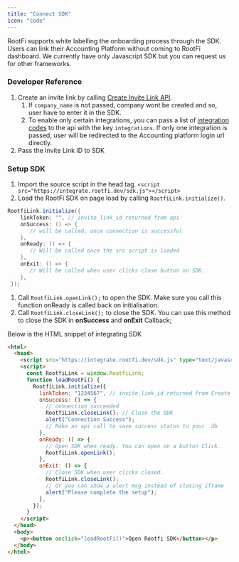 ```yaml
---
title: "Connect SDK"
icon: "code"
---
```


RootFi supports white labelling the onboarding process through the SDK. Users can link their Accounting Platform without coming to RootFi dashboard. We currently have only Javascript SDK but you can request us for other frameworks.

### Developer Reference

1. Create an invite link by calling [Create Invite Link API](https://postman.rootfi.dev/#5b230506-f6b9-4a67-a9df-6a32b9e257bb).
   1. If `company_name` is not passed, company wont be created and so, user have to enter it in the SDK.
   2. To enable only certain integrations, you can pass a list of [integration codes](/docs/enums#integrations) to the api with the key `integrations`. If only one integration is passed, user will be redirected to the Accounting platform login url directly.
2. Pass the Invite Link ID to SDK

### Setup SDK

1. Import the source script in the head tag. `<script src="https://integrate.rootfi.dev/sdk.js"></script>`
2. Load the RootFi SDK on page load by calling `RootfiLink.initialize()`.

```java JavaScript
RootfiLink.initialize({
    linkToken: "", // invite_link_id returned from api
    onSuccess: () => {
       // will be called, once connection is successful
    },
    onReady: () => {
       // Will be called once the src script is loaded
    },
    onExit: () => {
       // Will be called when user clicks close button on SDK.
    },
 });
```

1. Call `RootfiLink.openLink();` to open the SDK. Make sure you call this function onReady is called back on initialisation.
2. Call `RootfiLink.closeLink();` to close the SDK. You can use this method to close the SDK in **onSuccess** and **onExit** Callback;

Below is the HTML snippet of integrating SDK

```html HTML
<html>
  <head>
    <script src="https://integrate.rootfi.dev/sdk.js" type="text/javascript"></script>
    <script>
      const RootfiLink = window.RootfiLink;
      function loadRootFi() {
        RootfiLink.initialize({
          linkToken: "1234567", // invite_link_id returned from Create Invite Link API
          onSuccess: () => {
            // connection succeeded
            RootfiLink.closeLink(); // Close the SDK
            alert("Connection Success");
            // Make an api call to save success status to your  db
          },
          onReady: () => {
            // Open SDK when ready. You can open on a button Click.
            RootfiLink.openLink();
          },
          onExit: () => {
            // Close SDK when user clicks closed.
            RootfiLink.closeLink();
            // Or you can show a alert msg instead of closing iframe
            alert("Please complete the setup");
          },
        });
      }
    </script>
  </head>
  <body>
    <p><button onclick="loadRootFi()">Open Rootfi SDK</button></p>
  </body>
</html>
```
